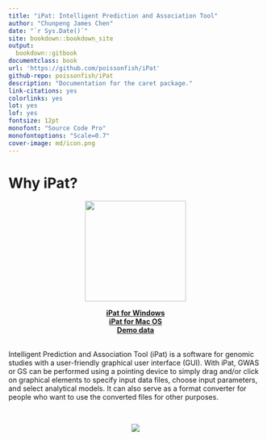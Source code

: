 ```yaml
---
title: "iPat: Intelligent Prediction and Association Tool"
author: "Chunpeng James Chen"
date: "`r Sys.Date()`"
site: bookdown::bookdown_site
output:
  bookdown::gitbook
documentclass: book
url: 'https://github.com/poissonfish/iPat'
github-repo: poissonfish/iPat
description: "Documentation for the caret package."
link-citations: yes
colorlinks: yes
lot: yes
lof: yes
fontsize: 12pt
monofont: "Source Code Pro"
monofontoptions: "Scale=0.7"
cover-image: md/icon.png
---
```

# Why iPat? {-}
<p align="center"><img src = "md/icon.png" width = 200></p>

<center>**[iPat for Windows](http://zzlab.net/iPat/iPat.zip)**</center>

<center>**[iPat for Mac OS](http://zzlab.net/iPat/iPatMac.zip)**</center>

<center>**[Demo data](http://zzlab.net/iPat/demo.zip)**</center>

<br>
Intelligent Prediction and Association Tool (iPat) is a software for genomic studies with a user-friendly graphical user interface (GUI). With iPat, GWAS or GS can be performed using a pointing device to simply drag and/or click on graphical elements to specify input data files, choose input parameters, and select analytical models. It can also serve as a format converter for people who want to use the converted files for other purposes.

<br>
<p align="center"><img src = "md/Welcom_Demo.gif"></p>
